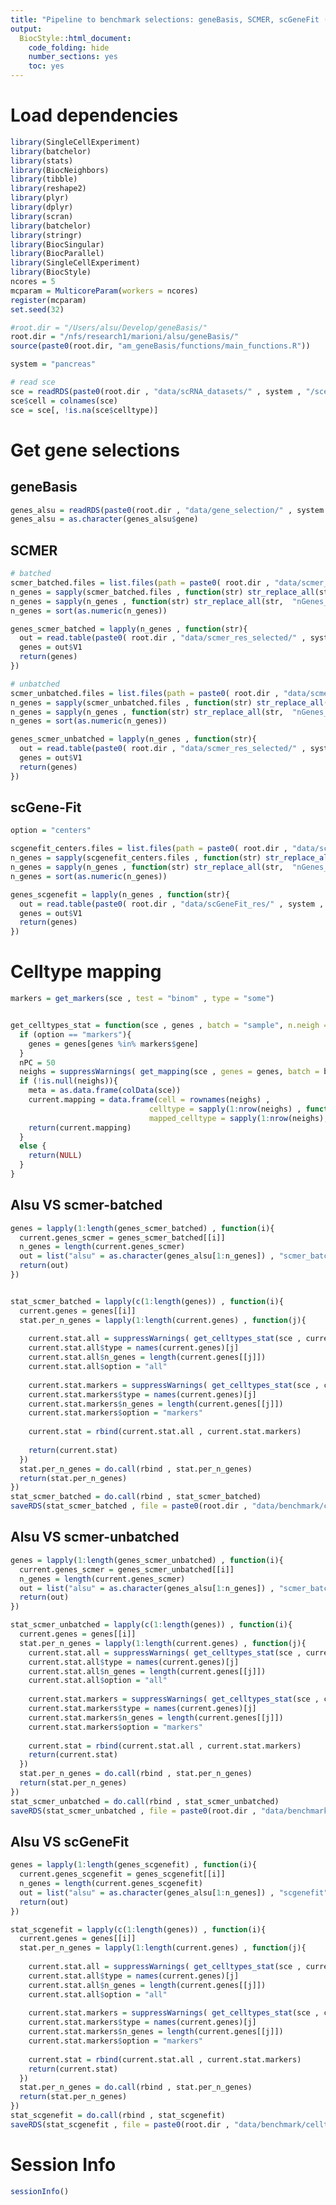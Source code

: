 ```yaml
---
title: "Pipeline to benchmark selections: geneBasis, SCMER, scGeneFit (marker selection) for cell score"
output:
  BiocStyle::html_document:
    code_folding: hide
    number_sections: yes
    toc: yes  
---
```

# Load dependencies

```r


library(SingleCellExperiment)
library(batchelor)
library(stats)
library(BiocNeighbors)
library(tibble)
library(reshape2)
library(plyr)
library(dplyr)
library(scran)
library(batchelor)
library(stringr)
library(BiocSingular)
library(BiocParallel)
library(SingleCellExperiment)
library(BiocStyle)
ncores = 5
mcparam = MulticoreParam(workers = ncores)
register(mcparam)
set.seed(32)

#root.dir = "/Users/alsu/Develop/geneBasis/"
root.dir = "/nfs/research1/marioni/alsu/geneBasis/"
source(paste0(root.dir, "am_geneBasis/functions/main_functions.R"))

system = "pancreas"

# read sce 
sce = readRDS(paste0(root.dir , "data/scRNA_datasets/" , system , "/sce_" , system , ".Rds"))
sce$cell = colnames(sce)
sce = sce[, !is.na(sce$celltype)]

```


# Get gene selections

## geneBasis

```r

genes_alsu = readRDS(paste0(root.dir , "data/gene_selection/" , system , "/" , "gene_selection.Rds"))
genes_alsu = as.character(genes_alsu$gene)

```

## SCMER

```r


# batched
scmer_batched.files = list.files(path = paste0( root.dir , "data/scmer_res_selected/" , system , "/batched/" ))
n_genes = sapply(scmer_batched.files , function(str) str_replace_all(str,  ".txt" , ""))
n_genes = sapply(n_genes , function(str) str_replace_all(str,  "nGenes_" , ""))
n_genes = sort(as.numeric(n_genes))

genes_scmer_batched = lapply(n_genes , function(str){
  out = read.table(paste0( root.dir , "data/scmer_res_selected/" , system , "/batched/nGenes_" , str , ".txt") , header = F)
  genes = out$V1
  return(genes)
})

# unbatched
scmer_unbatched.files = list.files(path = paste0( root.dir , "data/scmer_res_selected/" , system , "/unbatched/" ))
n_genes = sapply(scmer_unbatched.files , function(str) str_replace_all(str,  ".txt" , ""))
n_genes = sapply(n_genes , function(str) str_replace_all(str,  "nGenes_" , ""))
n_genes = sort(as.numeric(n_genes))

genes_scmer_unbatched = lapply(n_genes , function(str){
  out = read.table(paste0( root.dir , "data/scmer_res_selected/" , system , "/unbatched/nGenes_" , str , ".txt") , header = F)
  genes = out$V1
  return(genes)
})


```

## scGene-Fit

```r


option = "centers"

scgenefit_centers.files = list.files(path = paste0( root.dir , "data/scGeneFit_res/" , system , "/" , option , "/" ))
n_genes = sapply(scgenefit_centers.files , function(str) str_replace_all(str,  ".txt" , ""))
n_genes = sapply(n_genes , function(str) str_replace_all(str,  "nGenes_" , ""))
n_genes = sort(as.numeric(n_genes))

genes_scgenefit = lapply(n_genes , function(str){
  out = read.table(paste0( root.dir , "data/scGeneFit_res/" , system , "/" , option , "/nGenes_" , str , ".txt") , header = F)
  genes = out$V1
  return(genes)
})


```

# Celltype mapping

```r


markers = get_markers(sce , test = "binom" , type = "some")


get_celltypes_stat = function(sce , genes , batch = "sample", n.neigh = 5, option = "all"){
  if (option == "markers"){
    genes = genes[genes %in% markers$gene]
  }
  nPC = 50
  neighs = suppressWarnings( get_mapping(sce , genes = genes, batch = batch, n.neigh = n.neigh, nPC = nPC , get.dist = F , type = "together"))
  if (!is.null(neighs)){
    meta = as.data.frame(colData(sce))
    current.mapping = data.frame(cell = rownames(neighs) ,
                               celltype = sapply(1:nrow(neighs) , function(i) meta$celltype[meta$cell == rownames(neighs)[i]]) ,
                               mapped_celltype = sapply(1:nrow(neighs), function(i) getmode(meta$celltype[match(neighs[i,] , meta$cell)] , 1:n.neigh) ))
    return(current.mapping)
  }
  else {
    return(NULL)
  }
}


```

## Alsu VS scmer-batched

```r


genes = lapply(1:length(genes_scmer_batched) , function(i){
  current.genes_scmer = genes_scmer_batched[[i]]
  n_genes = length(current.genes_scmer)
  out = list("alsu" = as.character(genes_alsu[1:n_genes]) , "scmer_batched" = as.character(current.genes_scmer), "hvgs" = as.character(get_hvgs(sce , n_genes)) , "random" = sample(rownames(sce) , n_genes))
  return(out)
})


stat_scmer_batched = lapply(c(1:length(genes)) , function(i){
  current.genes = genes[[i]]
  stat.per_n_genes = lapply(1:length(current.genes) , function(j){
    
    current.stat.all = suppressWarnings( get_celltypes_stat(sce , current.genes[[j]] , batch = "sample", n.neigh = 10 , option = "all") )
    current.stat.all$type = names(current.genes)[j]
    current.stat.all$n_genes = length(current.genes[[j]])
    current.stat.all$option = "all"
    
    current.stat.markers = suppressWarnings( get_celltypes_stat(sce , current.genes[[j]] , batch = "sample", n.neigh = 10 , option = "markers") )
    current.stat.markers$type = names(current.genes)[j]
    current.stat.markers$n_genes = length(current.genes[[j]])
    current.stat.markers$option = "markers"
    
    current.stat = rbind(current.stat.all , current.stat.markers)
    
    return(current.stat)
  })
  stat.per_n_genes = do.call(rbind , stat.per_n_genes)
  return(stat.per_n_genes)
})
stat_scmer_batched = do.call(rbind , stat_scmer_batched)
saveRDS(stat_scmer_batched , file = paste0(root.dir , "data/benchmark/celltype_classic/" , system , "/celltype_classic__scmer_batched.Rds"))


```

## Alsu VS scmer-unbatched

```r


genes = lapply(1:length(genes_scmer_unbatched) , function(i){
  current.genes_scmer = genes_scmer_unbatched[[i]]
  n_genes = length(current.genes_scmer)
  out = list("alsu" = as.character(genes_alsu[1:n_genes]) , "scmer_batched" = as.character(current.genes_scmer), "hvgs" = as.character(get_hvgs(sce , n_genes)) , "random" = sample(rownames(sce) , n_genes))
  return(out)
})

stat_scmer_unbatched = lapply(c(1:length(genes)) , function(i){
  current.genes = genes[[i]]
  stat.per_n_genes = lapply(1:length(current.genes) , function(j){
    current.stat.all = suppressWarnings( get_celltypes_stat(sce , current.genes[[j]] , batch = "sample", n.neigh = 10 , option = "all") )
    current.stat.all$type = names(current.genes)[j]
    current.stat.all$n_genes = length(current.genes[[j]])
    current.stat.all$option = "all"
    
    current.stat.markers = suppressWarnings( get_celltypes_stat(sce , current.genes[[j]] , batch = "sample", n.neigh = 10 , option = "markers") )
    current.stat.markers$type = names(current.genes)[j]
    current.stat.markers$n_genes = length(current.genes[[j]])
    current.stat.markers$option = "markers"
    
    current.stat = rbind(current.stat.all , current.stat.markers)
    return(current.stat)
  })
  stat.per_n_genes = do.call(rbind , stat.per_n_genes)
  return(stat.per_n_genes)
})
stat_scmer_unbatched = do.call(rbind , stat_scmer_unbatched)
saveRDS(stat_scmer_unbatched , file = paste0(root.dir , "data/benchmark/celltype_classic/" , system , "/celltype_classic__scmer_unbatched.Rds"))


```

## Alsu VS scGeneFit

```r


genes = lapply(1:length(genes_scgenefit) , function(i){
  current.genes_scgenefit = genes_scgenefit[[i]]
  n_genes = length(current.genes_scgenefit)
  out = list("alsu" = as.character(genes_alsu[1:n_genes]) , "scgenefit" = as.character(current.genes_scgenefit), "hvgs" = as.character(get_hvgs(sce , n_genes)) , "random" = sample(rownames(sce) , n_genes))
  return(out)
})

stat_scgenefit = lapply(c(1:length(genes)) , function(i){
  current.genes = genes[[i]]
  stat.per_n_genes = lapply(1:length(current.genes) , function(j){
    
    current.stat.all = suppressWarnings( get_celltypes_stat(sce , current.genes[[j]] , batch = "sample", n.neigh = 10 , option = "all") )
    current.stat.all$type = names(current.genes)[j]
    current.stat.all$n_genes = length(current.genes[[j]])
    current.stat.all$option = "all"
    
    current.stat.markers = suppressWarnings( get_celltypes_stat(sce , current.genes[[j]] , batch = "sample", n.neigh = 10 , option = "markers") )
    current.stat.markers$type = names(current.genes)[j]
    current.stat.markers$n_genes = length(current.genes[[j]])
    current.stat.markers$option = "markers"
    
    current.stat = rbind(current.stat.all , current.stat.markers)
    return(current.stat)
  })
  stat.per_n_genes = do.call(rbind , stat.per_n_genes)
  return(stat.per_n_genes)
})
stat_scgenefit = do.call(rbind , stat_scgenefit)
saveRDS(stat_scgenefit , file = paste0(root.dir , "data/benchmark/celltype_classic/" , system , "/celltype_classic__scgenefit.Rds"))


```


# Session Info

```r
sessionInfo()
```
